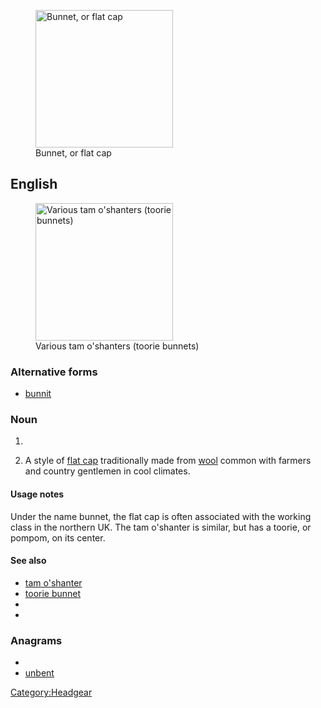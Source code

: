[[Image:Flat-cap.jpg|thumb|right|220px|Bunnet, or flat cap]]
==English==

[[Image:Tam-o-shanters.jpg|thumb|right|220px|Various tam o'shanters (toorie bunnets)]]
===Alternative forms===
* [[bunnit]]

===Noun===
{{en-noun}}

# {{alternative spelling of|[[bonnet]]}}
# {{British|NZ}} A style of [[flat cap]] traditionally made from [[wool]] common with farmers and country gentlemen in cool climates. 

====Usage notes====
Under the name bunnet, the flat cap is often associated with the working class in the northern UK. The tam o'shanter is similar, but has a toorie, or pompom, on its center.

====See also====
* [[tam o'shanter]]
* [[toorie bunnet]]
* {{pedialite|Flat cap}}
* {{pedialite|Tam o'shanter (hat)}}

===Anagrams===
* {{alphagram|benntu}}
* [[unbent#English|unbent]]


[[Category:Headgear]]